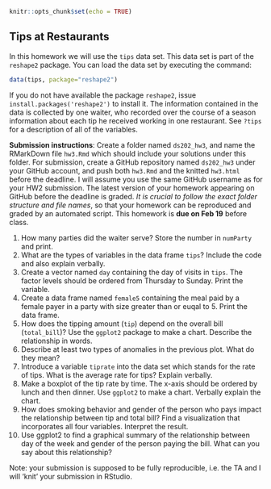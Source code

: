 ```r
knitr::opts_chunk$set(echo = TRUE)
```

## Tips at Restaurants

In this homework we will use the `tips` data set. This data set is part of the `reshape2` package. You can load the data set by executing the command:
```r
data(tips, package="reshape2")
```
If you do not have available the package `reshape2`, issue `install.packages('reshape2')` to install it. The information contained in the data is collected by one waiter, who recorded over the course of a season information about each tip he received working in one restaurant. See `?tips` for a description of all of the variables. 

**Submission instructions**: Create a folder named `ds202_hw3`, and name the RMarkDown file `hw3.Rmd`  which should include your solutions under this folder. For submission, create a GitHub repository named `ds202_hw3` under your GitHub account, and push both `hw3.Rmd` and the knitted `hw3.html` before the deadline. I will assume you use the same GitHub username as for your HW2 submission. The latest version of your homework appearing on GitHub before the deadline is graded. *It is crucial to follow the exact folder structure and file names*, so that your homework can be reproduced and graded by an automated script. This homework is **due on Feb 19** before class.

1.  How many parties did the waiter serve? Store the number in `numParty` and print. 
1. What are the types of variables in the data frame `tips`? Include the code and also explain verbally.
1. Create a vector named `day` containing the day of visits in `tips`. The factor levels should be ordered from Thursday to Sunday. Print the variable.
1. Create a data frame named `female5` containing the meal paid by a female payer in a party with size greater than or euqal to 5. Print the data frame.
1. How does the tipping amount (`tip`) depend on the overall bill (`total_bill`)? Use the `ggplot2` package to make a chart. Describe the relationship in words.  
1. Describe at least two types of anomalies in the previous plot. What do they mean?
1. Introduce a variable `tiprate` into the data set which stands for the rate of tips. What is the average rate for tips? Explain verbally. 
1. Make a boxplot of the tip rate by time. The x-axis should be ordered by lunch and then dinner. Use `ggplot2` to make a chart. Verbally explain the chart.
1. How does smoking behavior and gender of the person who pays impact the relationship between tip and total bill? Find a visualization that incorporates all four variables. Interpret the result.
1. Use ggplot2 to find a graphical summary of the relationship between day of the week and gender of the person paying the bill. What can you say about this relationship?

Note: your submission is supposed to be fully reproducible, i.e. the TA and I will 'knit' your submission in RStudio. 
